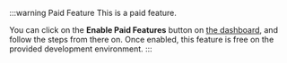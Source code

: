 
:::warning Paid Feature
This is a paid feature.

You can click on the **Enable Paid Features** button on [the dashboard](https://supertokens.com/dashboard-saas), and follow the steps from there on. Once enabled, this feature is free on the provided development environment.
:::
